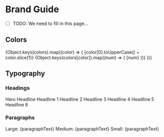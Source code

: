 

<Meta title="Introduction/Brand Guide" />

# Brand Guide

- [ ] TODO: We need to fill in this page...

## Colors

<Theme>
  {Object.keys(colors).map((color) => (
    <Flex justifyContent="space-between" alignItems="center" mt={3} key={color}>
      <Text width="80px" fontWeight="bold">
        {color[0].toUpperCase() + color.slice(1)}
      </Text>
      {Object.keys(colors[color]).map((num) => (
        <Flex
          key={`${color}-${num}`}
          width="80px"
          height="80px"
          bg={`${color}.${num}`}
          borderRadius="lg"
          justifyContent="center"
          alignItems="center"
        >
          <Text
            color={
              isAccessible('gray.900', `${color}.${num}`)(theme)
                ? 'gray.900'
                : 'white'
            }
          >
            {num}
          </Text>
        </Flex>
      ))}
    </Flex>
  ))}
</Theme>

## Typography

### Headings

<Theme>
  <Heading size="hero">Hero Headline</Heading>
  <Heading size="2xl">Headline 1</Heading>
  <Heading size="xl">Headline 2</Heading>
  <Heading size="lg">Headline 3</Heading>
  <Heading size="md">Headline 4</Heading>
  <Heading size="sm">Headline 5</Heading>
  <Heading size="xs">Headline 6</Heading>
</Theme>

### Paragraphs

<Theme>
  <SimpleGrid columns={3} spacingX={6}>
    <Paragraph size="lg">Large: {paragraphText}</Paragraph>
    <Paragraph size="md">Medium: {paragraphText}</Paragraph>
    <Paragraph size="sm">Small: {paragraphText}</Paragraph>
  </SimpleGrid>
</Theme>
